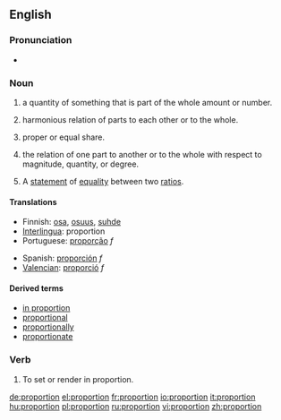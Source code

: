 ==English==

===Pronunciation===
*{{audio|en-us-proportion.ogg|Audio (US)}}


===Noun===
{{en-noun|s|-}}

# {{countable}} a quantity of something that is part of the whole amount or number.
# {{uncountable}} harmonious relation of parts to each other or to the whole.
# {{countable}} proper or equal share.
# {{uncountable}} the relation of one part to another or to the whole with respect to magnitude, quantity, or degree.
# {{cattag|mathematics|countable}} A [[statement]] of [[equality]] between two [[ratio]]s.

====Translations====
{{top}}
*Finnish: [[osa]], [[osuus]], [[suhde]]
*[[Interlingua]]: proportion
*Portuguese: [[proporção]] ''f''
{{mid}}
*Spanish: [[proporción]] ''f''
*[[Valencian]]: [[proporció]] ''f''
{{bottom}}

====Derived terms====
* [[in proportion]]
* [[proportional]]
* [[proportionally]]
* [[proportionate]]

===Verb===
{{en-verb}}

#{{art}} To set or render in proportion.

[[de:proportion]]
[[el:proportion]]
[[fr:proportion]]
[[io:proportion]]
[[it:proportion]]
[[hu:proportion]]
[[pl:proportion]]
[[ru:proportion]]
[[vi:proportion]]
[[zh:proportion]]
